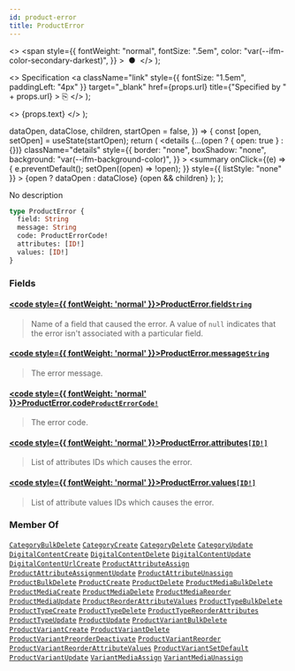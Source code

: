 ```yaml
---
id: product-error
title: ProductError
---
```


  <>
    <span
      style={{
        fontWeight: "normal",
        fontSize: ".5em",
        color: "var(--ifm-color-secondary-darkest)",
      }}
    >
      &nbsp;●&nbsp;
    </span>
  </>
);

  <>
    Specification
    <a
      className="link"
      style={{ fontSize: "1.5em", paddingLeft: "4px" }}
      target="\_blank"
      href={props.url}
      title={"Specified by " + props.url}
    >
      ⎘
    </a>
  </>
);

  <>
    <span className={props.class}>{props.text}</span>
  </>
);


  dataOpen,
  dataClose,
  children,
  startOpen = false,
}) => {
  const [open, setOpen] = useState(startOpen);
  return (
    <details
      {...(open ? { open: true } : {})}
      className="details"
      style={{
        border: "none",
        boxShadow: "none",
        background: "var(--ifm-background-color)",
      }}
    >
      <summary
        onClick={(e) => {
          e.preventDefault();
          setOpen((open) => !open);
        }}
        style={{ listStyle: "none" }}
      >
        {open ? dataOpen : dataClose}
      </summary>
      {open && children}
    </details>
  );
};

No description

```graphql
type ProductError {
  field: String
  message: String
  code: ProductErrorCode!
  attributes: [ID!]
  values: [ID!]
}
```

### Fields

#### [<code style={{ fontWeight: 'normal' }}>ProductError.<b>field</b></code>](#)<Bullet />[`String`](../../../api-reference/miscellaneous/scalars/string) <Badge class="badge badge--secondary" text="scalar"/> <Badge class="badge badge--secondary" text="miscellaneous"/>

> Name of a field that caused the error. A value of `null` indicates that the error isn't associated with a particular field.

#### [<code style={{ fontWeight: 'normal' }}>ProductError.<b>message</b></code>](#)<Bullet />[`String`](../../../api-reference/miscellaneous/scalars/string) <Badge class="badge badge--secondary" text="scalar"/> <Badge class="badge badge--secondary" text="miscellaneous"/>

> The error message.

#### [<code style={{ fontWeight: 'normal' }}>ProductError.<b>code</b></code>](#)<Bullet />[`ProductErrorCode!`](../../../api-reference/products/enums/product-error-code) <Badge class="badge badge--secondary" text="non-null"/> <Badge class="badge badge--secondary" text="enum"/> <Badge class="badge badge--secondary" text="products"/>

> The error code.

#### [<code style={{ fontWeight: 'normal' }}>ProductError.<b>attributes</b></code>](#)<Bullet />[`[ID!]`](../../../api-reference/miscellaneous/scalars/id) <Badge class="badge badge--secondary" text="list"/> <Badge class="badge badge--secondary" text="scalar"/> <Badge class="badge badge--secondary" text="miscellaneous"/>

> List of attributes IDs which causes the error.

#### [<code style={{ fontWeight: 'normal' }}>ProductError.<b>values</b></code>](#)<Bullet />[`[ID!]`](../../../api-reference/miscellaneous/scalars/id) <Badge class="badge badge--secondary" text="list"/> <Badge class="badge badge--secondary" text="scalar"/> <Badge class="badge badge--secondary" text="miscellaneous"/>

> List of attribute values IDs which causes the error.

### Member Of

[`CategoryBulkDelete`](../../../api-reference/products/objects/category-bulk-delete) <Badge class="badge badge--secondary" text="object"/><Bullet />[`CategoryCreate`](../../../api-reference/products/objects/category-create) <Badge class="badge badge--secondary" text="object"/><Bullet />[`CategoryDelete`](../../../api-reference/products/objects/category-delete) <Badge class="badge badge--secondary" text="object"/><Bullet />[`CategoryUpdate`](../../../api-reference/products/objects/category-update) <Badge class="badge badge--secondary" text="object"/><Bullet />[`DigitalContentCreate`](../../../api-reference/products/objects/digital-content-create) <Badge class="badge badge--secondary" text="object"/><Bullet />[`DigitalContentDelete`](../../../api-reference/products/objects/digital-content-delete) <Badge class="badge badge--secondary" text="object"/><Bullet />[`DigitalContentUpdate`](../../../api-reference/products/objects/digital-content-update) <Badge class="badge badge--secondary" text="object"/><Bullet />[`DigitalContentUrlCreate`](../../../api-reference/products/objects/digital-content-url-create) <Badge class="badge badge--secondary" text="object"/><Bullet />[`ProductAttributeAssign`](../../../api-reference/products/objects/product-attribute-assign) <Badge class="badge badge--secondary" text="object"/><Bullet />[`ProductAttributeAssignmentUpdate`](../../../api-reference/products/objects/product-attribute-assignment-update) <Badge class="badge badge--secondary" text="object"/><Bullet />[`ProductAttributeUnassign`](../../../api-reference/products/objects/product-attribute-unassign) <Badge class="badge badge--secondary" text="object"/><Bullet />[`ProductBulkDelete`](../../../api-reference/products/objects/product-bulk-delete) <Badge class="badge badge--secondary" text="object"/><Bullet />[`ProductCreate`](../../../api-reference/products/objects/product-create) <Badge class="badge badge--secondary" text="object"/><Bullet />[`ProductDelete`](../../../api-reference/products/objects/product-delete) <Badge class="badge badge--secondary" text="object"/><Bullet />[`ProductMediaBulkDelete`](../../../api-reference/products/objects/product-media-bulk-delete) <Badge class="badge badge--secondary" text="object"/><Bullet />[`ProductMediaCreate`](../../../api-reference/products/objects/product-media-create) <Badge class="badge badge--secondary" text="object"/><Bullet />[`ProductMediaDelete`](../../../api-reference/products/objects/product-media-delete) <Badge class="badge badge--secondary" text="object"/><Bullet />[`ProductMediaReorder`](../../../api-reference/products/objects/product-media-reorder) <Badge class="badge badge--secondary" text="object"/><Bullet />[`ProductMediaUpdate`](../../../api-reference/products/objects/product-media-update) <Badge class="badge badge--secondary" text="object"/><Bullet />[`ProductReorderAttributeValues`](../../../api-reference/products/objects/product-reorder-attribute-values) <Badge class="badge badge--secondary" text="object"/><Bullet />[`ProductTypeBulkDelete`](../../../api-reference/products/objects/product-type-bulk-delete) <Badge class="badge badge--secondary" text="object"/><Bullet />[`ProductTypeCreate`](../../../api-reference/products/objects/product-type-create) <Badge class="badge badge--secondary" text="object"/><Bullet />[`ProductTypeDelete`](../../../api-reference/products/objects/product-type-delete) <Badge class="badge badge--secondary" text="object"/><Bullet />[`ProductTypeReorderAttributes`](../../../api-reference/products/objects/product-type-reorder-attributes) <Badge class="badge badge--secondary" text="object"/><Bullet />[`ProductTypeUpdate`](../../../api-reference/products/objects/product-type-update) <Badge class="badge badge--secondary" text="object"/><Bullet />[`ProductUpdate`](../../../api-reference/products/objects/product-update) <Badge class="badge badge--secondary" text="object"/><Bullet />[`ProductVariantBulkDelete`](../../../api-reference/products/objects/product-variant-bulk-delete) <Badge class="badge badge--secondary" text="object"/><Bullet />[`ProductVariantCreate`](../../../api-reference/products/objects/product-variant-create) <Badge class="badge badge--secondary" text="object"/><Bullet />[`ProductVariantDelete`](../../../api-reference/products/objects/product-variant-delete) <Badge class="badge badge--secondary" text="object"/><Bullet />[`ProductVariantPreorderDeactivate`](../../../api-reference/products/objects/product-variant-preorder-deactivate) <Badge class="badge badge--secondary" text="object"/><Bullet />[`ProductVariantReorder`](../../../api-reference/products/objects/product-variant-reorder) <Badge class="badge badge--secondary" text="object"/><Bullet />[`ProductVariantReorderAttributeValues`](../../../api-reference/products/objects/product-variant-reorder-attribute-values) <Badge class="badge badge--secondary" text="object"/><Bullet />[`ProductVariantSetDefault`](../../../api-reference/products/objects/product-variant-set-default) <Badge class="badge badge--secondary" text="object"/><Bullet />[`ProductVariantUpdate`](../../../api-reference/products/objects/product-variant-update) <Badge class="badge badge--secondary" text="object"/><Bullet />[`VariantMediaAssign`](../../../api-reference/products/objects/variant-media-assign) <Badge class="badge badge--secondary" text="object"/><Bullet />[`VariantMediaUnassign`](../../../api-reference/products/objects/variant-media-unassign) <Badge class="badge badge--secondary" text="object"/>
